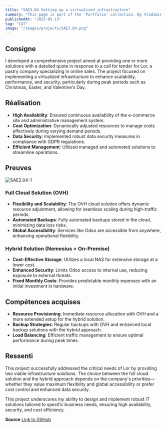 ```yaml
---
title: "SAE3.04 Setting up a virtualized infrastructure"
summary: "This page is part of the 'Portfolio' collection. By Vladimir Nechaev."
publishedAt: "2025-05-15"
tag: "IUT"
image: "/images/projects/SAE3.04.png"
---
```


## Consigne

I developed a comprehensive project aimed at providing one or more solutions with a detailed quote in response to a call for tender for Lor, a pastry company specializing in online sales. The project focused on implementing a virtualized infrastructure to enhance scalability, performance, and security, particularly during peak periods such as Christmas, Easter, and Valentine's Day.

## Réalisation

- **High Availability**: Ensured continuous availability of the e-commerce site and administrative management system.
- **Cost Optimization**: Dynamically adjusted resources to manage costs effectively during varying demand periods.
- **Data Security**: Implemented robust data security measures in compliance with GDPR regulations.
- **Efficient Management**: Utilized managed and automated solutions to streamline operations.

## Preuves

![SAE2.04-1](/images/projects/SAE3.04.png)

### Full Cloud Solution (OVH)

- **Flexibility and Scalability**: The OVH cloud solution offers dynamic resource adjustment, allowing for seamless scaling during high-traffic periods.
- **Automated Backups**: Fully automated backups stored in the cloud, minimizing data loss risks.
- **Global Accessibility**: Services like Odoo are accessible from anywhere, enhancing operational flexibility.

### Hybrid Solution (Nemesius + On-Premise)

- **Cost-Effective Storage**: Utilizes a local NAS for extensive storage at a lower cost.
- **Enhanced Security**: Limits Odoo access to internal use, reducing exposure to external threats.
- **Fixed Monthly Costs**: Provides predictable monthly expenses with an initial investment in hardware.

## Compétences acquises

- **Resource Provisioning**: Immediate resource allocation with OVH and a more extended setup for the hybrid solution.
- **Backup Strategies**: Regular backups with OVH and enhanced local backup solutions with the hybrid approach.
- **Load Balancing**: Efficient traffic management to ensure optimal performance during peak times.

## Ressenti

This project successfully addressed the critical needs of Lor by providing two viable infrastructure solutions. The choice between the full cloud solution and the hybrid approach depends on the company's priorities—whether they value maximum flexibility and global accessibility or prefer cost control and enhanced data security.

This project underscores my ability to design and implement robust IT solutions tailored to specific business needs, ensuring high availability, security, and cost efficiency.

**Source**
[Link to GitHub](https://github.com/RiasGFirst/R3.04)